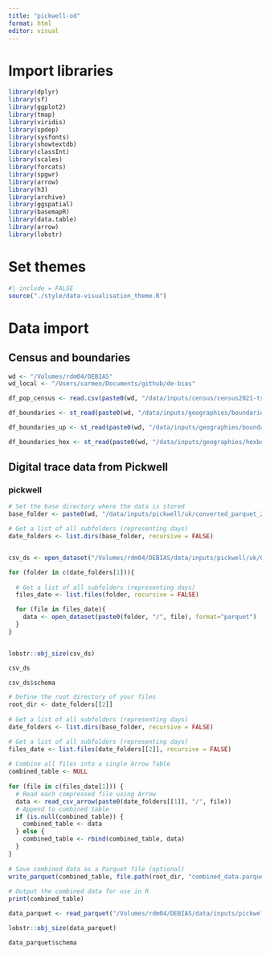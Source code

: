 ```yaml
---
title: "pickwell-od"
format: html
editor: visual
---
```


# Import libraries

```r
library(dplyr)
library(sf)
library(ggplot2)
library(tmap)
library(viridis)
library(spdep)
library(sysfonts)
library(showtextdb)
library(classInt)
library(scales)
library(forcats)
library(spgwr)
library(arrow)
library(h3)
library(archive)
library(ggspatial)
library(basemapR)
library(data.table)
library(arrow)
library(lobstr)
```

# Set themes

```r
#| include = FALSE
source("./style/data-visualisation_theme.R")
```

# Data import

## Census and boundaries

```r
wd <- "/Volumes/rdm04/DEBIAS"
wd_local <- "/Users/carmen/Documents/github/de-bias"

```

```r
df_pop_census <- read.csv(paste0(wd, "/data/inputs/census/census2021-ts/census2021-ts001/census2021-ts001-ltla.csv")) %>% select(date, geography, geography.code, Residence.type..Total..measures..Value) %>% rename("code" = "geography.code", "name" = "geography", "pop" = "Residence.type..Total..measures..Value")

df_boundaries <- st_read(paste0(wd, "/data/inputs/geographies/boundaries/LAD_Dec_2021_GB_BFC_2022.gpkg")) %>% select(LAD21CD, SHAPE) %>% rename("code" = "LAD21CD")

df_boundaries_up <- st_read(paste0(wd, "/data/inputs/geographies/boundaries/RGN_Dec_2021_EN_BFC_2022.gpkg")) %>% st_simplify(preserveTopology = FALSE, dTolerance = 1000)

df_boundaries_hex <- st_read(paste0(wd, "/data/inputs/geographies/hexboundaries/uk-local-authority-districts-2021.geojson")) %>% st_transform(st_crs(df_boundaries_up)) %>% rename("code" = "id")
```

## Digital trace data from Pickwell

### pickwell

```r

# Set the base directory where the data is stored
base_folder <- paste0(wd, "/data/inputs/pickwell/uk/converted_parquet_2")  

# Get a list of all subfolders (representing days)
date_folders <- list.dirs(base_folder, recursive = FALSE)


csv_ds <- open_dataset("/Volumes/rdm04/DEBIAS/data/inputs/pickwell/uk/01042021", format = "csv", delimiter = ",")

for (folder in c(date_folders[1])){
  
  # Get a list of all subfolders (representing days)
  files_date <- list.files(folder, recursive = FALSE)

  for (file in files_date){
    data <- open_dataset(paste0(folder, "/", file), format="parquet")    
  }
}



```

```r
lobstr::obj_size(csv_ds)
```

```r
csv_ds
```

```r
csv_ds$schema

```

```r
# Define the root directory of your files
root_dir <- date_folders[[2]]
 
# Get a list of all subfolders (representing days)
date_folders <- list.dirs(base_folder, recursive = FALSE)

# Get a list of all subfolders (representing days)
files_date <- list.files(date_folders[[2]], recursive = FALSE)
 
# Combine all files into a single Arrow Table
combined_table <- NULL
 
for (file in c(files_date[1])) {
  # Read each compressed file using Arrow
  data <- read_csv_arrow(paste0(date_folders[[1]], "/", file))
  # Append to combined table
  if (is.null(combined_table)) {
    combined_table <- data
  } else {
    combined_table <- rbind(combined_table, data)
  }
}
 
# Save combined data as a Parquet file (optional)
write_parquet(combined_table, file.path(root_dir, "combined_data.parquet"))
 
# Output the combined data for use in R
print(combined_table)
```

```r
data_parquet <- read_parquet("/Volumes/rdm04/DEBIAS/data/inputs/pickwell/uk/converted_parquet/day=1042021/part-0.parquet", as_data_frame=FALSE)
```

```r
lobstr::obj_size(data_parquet)
```

```r
data_parquet$schema
```
